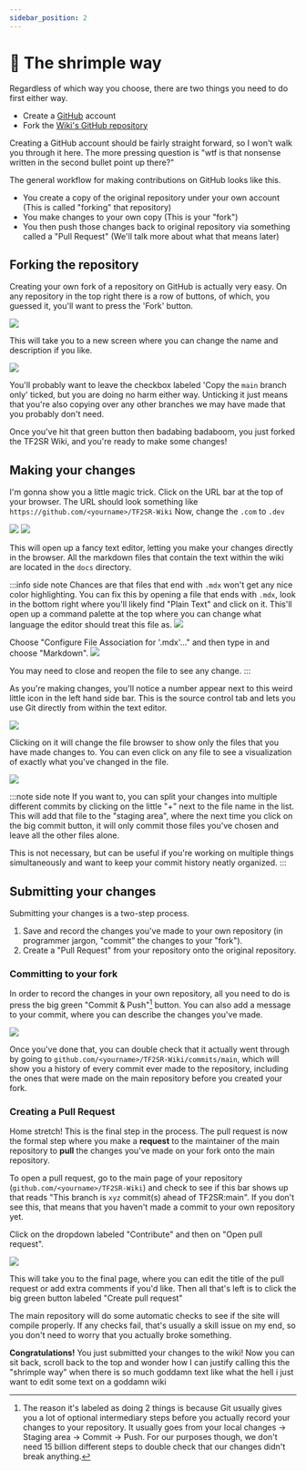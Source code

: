 ---
sidebar_position: 2
---

# 🍤 The shrimple way

Regardless of which way you choose, there are two things you need to do first either way.

- Create a [GitHub](https://github.com) account
- Fork the [Wiki's GitHub repository](https://github.com/TF2SR/TF2SR-Wiki)

Creating a GitHub account should be fairly straight forward, so I won't walk you through it here. The more pressing question is "wtf is that nonsense written in the second bullet point up there?"

The general workflow for making contributions on GitHub looks like this.

- You create a copy of the original repository under your own account (This is called "forking" that repository)
- You make changes to your own copy (This is your "fork")
- You then push those changes back to original repository via something called a "Pull Request" (We'll talk more about what that means later)

## Forking the repository

Creating your own fork of a repository on GitHub is actually very easy. On any repository in the top right there is a row of buttons, of which, you guessed it, you'll want to press the 'Fork' button.

![](img/ghfork.jpg)

This will take you to a new screen where you can change the name and description if you like. 

![](img/ghconfirmfork.jpg)

You'll probably want to leave the checkbox labeled 'Copy the `main` branch only' ticked, but you are doing no harm either way. Unticking it just means that you're also copying over any other branches we may have made that you probably don't need.

Once you've hit that green button then badabing badaboom, you just forked the TF2SR Wiki, and you're ready to make some changes!

## Making your changes

I'm gonna show you a little magic trick. Click on the URL bar at the top of your browser. The URL should look something like `https://github.com/<yourname>/TF2SR-Wiki` Now, change the `.com` to `.dev`

![](img/ghcom.jpg) ![](img/ghdev.jpg)

This will open up a fancy text editor, letting you make your changes directly in the browser. All the markdown files that contain the text within the wiki are located in the `docs` directory.

:::info side note
Chances are that files that end with `.mdx` won't get any nice color highlighting. You can fix this by opening a file that ends with `.mdx`, look in the bottom right where you'll likely find "Plain Text" and click on it. This'll open up a command palette at the top where you can change what language the editor should treat this file as.
![](img/mdxlang1.jpg)

Choose "Configure File Association for '.mdx'..." and then type in and choose "Markdown".
![](img/mdxlang2.jpg)

You may need to close and reopen the file to see any change.
:::

As you're making changes, you'll notice a number appear next to this weird little icon in the left hand side bar. This is the source control tab and lets you use Git directly from within the text editor.

![](img/vscgitbutton.jpg)

Clicking on it will change the file browser to show only the files that you have made changes to. You can even click on any file to see a visualization of exactly what you've changed in the file.

![](img/vscsourcecontrol.jpg)

:::note side note
If you want to, you can split your changes into multiple different commits by clicking on the little "+" next to the file name in the list. This will add that file to the "staging area", where the next time you click on the big commit button, it will only commit those files you've chosen and leave all the other files alone.

This is not necessary, but can be useful if you're working on multiple things simultaneously and want to keep your commit history neatly organized.
:::

## Submitting your changes

Submitting your changes is a two-step process.
1. Save and record the changes you've made to your own repository (in programmer jargon, "commit" the changes to your "fork").
2. Create a "Pull Request" from your repository onto the original repository.

### Committing to your fork

In order to record the changes in your own repository, all you need to do is press the big green "Commit & Push"[^1] button. You can also add a message to your commit, where you can describe the changes you've made.

![](img/ghcommithist.jpg)

[^1]: The reason it's labeled as doing 2 things is because Git usually gives you a lot of optional intermediary steps before you actually record your changes to your repository. It usually goes from your local changes -> Staging area -> Commit -> Push. For our purposes though, we don't need 15 billion different steps to double check that our changes didn't break anything.

Once you've done that, you can double check that it actually went through by going to `github.com/<yourname>/TF2SR-Wiki/commits/main`, which will show you a history of every commit ever made to the repository, including the ones that were made on the main repository before you created your fork.

### Creating a Pull Request

Home stretch! This is the final step in the process. The pull request is now the formal step where you make a **request** to the maintainer of the main repository to **pull** the changes you've made on your fork onto the main repository.

To open a pull request, go to the main page of your repository (`github.com/<yourname>/TF2SR-Wiki`) and check to see if this bar shows up that reads "This branch is `xyz` commit(s) ahead of TF2SR:main". If you don't see this, that means that you haven't made a commit to your own repository yet.

Click on the dropdown labeled "Contribute" and then on "Open pull request".

![](img/ghopenpr.jpg)

This will take you to the final page, where you can edit the title of the pull request or add extra comments if you'd like. Then all that's left is to click the big green button labeled "Create pull request"

The main repository will do some automatic checks to see if the site will compile properly. If any checks fail, that's usually a skill issue on my end, so you don't need to worry that you actually broke something.

**Congratulations!** You just submitted your changes to the wiki! Now you can sit back, scroll back to the top and wonder how I can justify calling this the "shrimple way" when there is so much goddamn text like what the hell i just want to edit some text on a goddamn wiki
